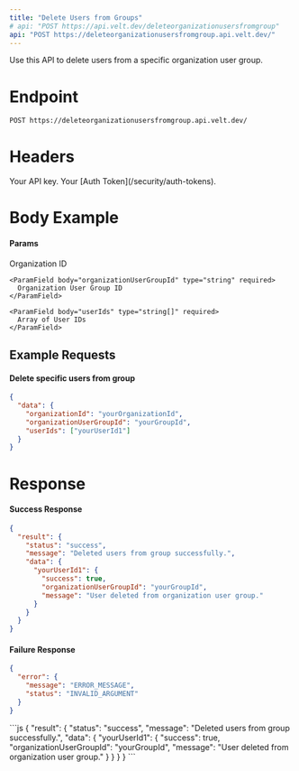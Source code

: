 ```yaml
---
title: "Delete Users from Groups"
# api: "POST https://api.velt.dev/deleteorganizationusersfromgroup"
api: "POST https://deleteorganizationusersfromgroup.api.velt.dev/"
---
```


Use this API to delete users from a specific organization user group.

# Endpoint

`POST https://deleteorganizationusersfromgroup.api.velt.dev/`

# Headers

<ParamField header="x-velt-api-key" type="string" required>
  Your API key.
</ParamField>

<ParamField header="x-velt-auth-token" type="string" required>
  Your [Auth Token](/security/auth-tokens).
</ParamField>

# Body Example

#### Params

<ParamField body="data" type="object" required>
  <Expandable title="properties">
    <ParamField body="organizationId" type="string" required>
      Organization ID
    </ParamField>

    <ParamField body="organizationUserGroupId" type="string" required>
      Organization User Group ID
    </ParamField>

    <ParamField body="userIds" type="string[]" required>
      Array of User IDs
    </ParamField>
  </Expandable>
</ParamField>

## **Example Requests**

#### Delete specific users from group

```JSON
{
  "data": {
    "organizationId": "yourOrganizationId",
    "organizationUserGroupId": "yourGroupId",
    "userIds": ["yourUserId1"]
  }
}
```

# Response

#### Success Response

```JSON
{
  "result": {
    "status": "success",
    "message": "Deleted users from group successfully.",
    "data": {
      "yourUserId1": {
        "success": true,
        "organizationUserGroupId": "yourGroupId",
        "message": "User deleted from organization user group."
      }
    }
  }
}
```

#### Failure Response

```JSON
{
  "error": {
    "message": "ERROR_MESSAGE",
    "status": "INVALID_ARGUMENT"
  }
}
```

<ResponseExample>
```js
{
  "result": {
    "status": "success",
    "message": "Deleted users from group successfully.",
    "data": {
      "yourUserId1": {
        "success": true,
        "organizationUserGroupId": "yourGroupId",
        "message": "User deleted from organization user group."
      }
    }
  }
}
```
</ResponseExample>